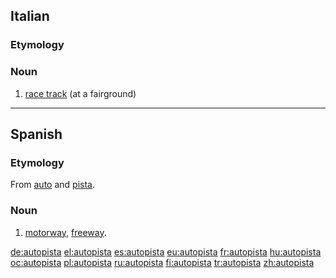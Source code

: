 ==Italian==

===Etymology===
{{prefix|auto|pista|lang=it}}

===Noun===
{{it-noun|autopist|f|a|e}}

# [[race track]] (at a fairground)

----
==Spanish==

===Etymology===
From [[auto]] and [[pista]].

===Noun===
{{es-noun|f}}

# [[motorway]], [[freeway]].

[[de:autopista]]
[[el:autopista]]
[[es:autopista]]
[[eu:autopista]]
[[fr:autopista]]
[[hu:autopista]]
[[oc:autopista]]
[[pl:autopista]]
[[ru:autopista]]
[[fi:autopista]]
[[tr:autopista]]
[[zh:autopista]]